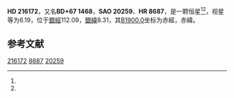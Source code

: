 {{Starbox begin
| name = HD 216172
}}
{{Starbox observe
| epoch = [[J2000.0|J2000.0]]
| constell = {{星座名待查}}<ref name=SIMBAD>{{cite web
 | url=http://simbad.u-strasbg.fr/simbad/sim-id?Ident=HR+8687
 | title =Pulsating variable Star
 | publisher=Centre de Données astronomiques de Strasbourg
 | work=SIMBAD
 | accessdate=2012-07-13}}</ref><ref name=DATA>{{cite web
 | url=http://vizier.u-strasbg.fr/viz-bin/VizieR-5?-out.add=.&-source=5050&-corr=PK=HR&-out.max=9999&HR=8687
 | title=VizieR Detailed Page
 | accessdate=2012-07-13
 | archive-date=2016-03-05
 | archive-url=https://web.archive.org/web/20160305220223/http://vizier.u-strasbg.fr/viz-bin/VizieR-5?-out.add=.&-source=5050&-corr=PK=HR&-out.max=9999&HR=8687
 }}</ref>
| 星官 = 
| ra = {{RA|22|49|0.7}}<ref name=SIMBAD /><ref name=DATA />
| dec = {{DEC|+68|34|13}}<ref name=SIMBAD /><ref name=DATA />
| appmag_v = 6.19<ref name=SIMBAD /><ref name=DATA />
}}
{{Starbox character
| class = F5V<ref name=SIMBAD /><ref name=DATA />
| b-v = <ref name=SIMBAD /><ref name=DATA />
| u-b = <ref name=SIMBAD /><ref name=DATA />
| r-i = <ref name=SIMBAD /><ref name=DATA />
| variable = 
}}
{{Starbox astrometry
| radial_v = 
| prop_mo_ra = 3
| parallax = 0.025
| p_error = 
}}
{{Starbox catalog
| names =BD+67 1468，[[SAO星表|SAO]] 20259，[[HD星表|HD]] 216172，[[HR星表|HR]] 8687}}
{{Starbox reference |Simbad=HR+8687}}
{{Starbox end}}

'''HD 216172'''，又名'''BD+67 1468'''，'''SAO 20259'''、'''HR 8687'''，是一颗恒星<ref name=SIMBAD /><ref name=DATA />，视星等为6.19，位于[[銀道座標系|銀經]]112.09，[[銀道座標系|銀緯]]8.31，其[[B1900.0|B1900.0]]坐标为赤經{{RA|22|45|36}}，赤緯{{DEC|+68|8.31|22}}。

== 参考文献 ==
{{reflist}}

{{star-stub}}

[[Category:HD和HDE天體|216172]]
[[Category:HR天體|8687]]
[[Category:SAO天體|20259]]